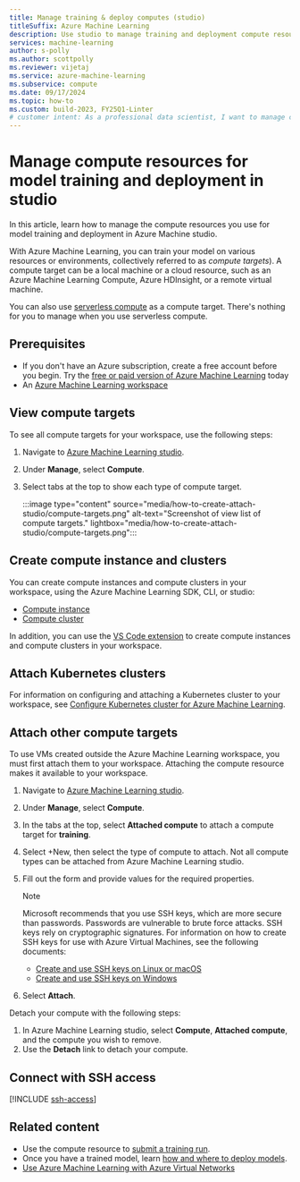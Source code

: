 ```yaml
---
title: Manage training & deploy computes (studio)
titleSuffix: Azure Machine Learning
description: Use studio to manage training and deployment compute resources (compute targets) for machine learning.
services: machine-learning
author: s-polly
ms.author: scottpolly
ms.reviewer: vijetaj
ms.service: azure-machine-learning
ms.subservice: compute
ms.date: 09/17/2024
ms.topic: how-to
ms.custom: build-2023, FY25Q1-Linter
# customer intent: As a professional data scientist, I want to manage compute resources for model training and deployment in Azure Machine Learning studio.
---
```


# Manage compute resources for model training and deployment in studio

In this article, learn how to manage the compute resources you use for model training and deployment in Azure Machine studio. 

With Azure Machine Learning, you can train your model on various resources or environments, collectively referred to as _compute targets_). A compute target can be a local machine or a cloud resource, such as an Azure Machine Learning Compute, Azure HDInsight, or a remote virtual machine. 

You can also use [serverless compute](./how-to-use-serverless-compute.md) as a compute target. There's nothing for you to manage when you use serverless compute.

## Prerequisites

* If you don't have an Azure subscription, create a free account before you begin. Try the [free or paid version of Azure Machine Learning](https://azure.microsoft.com/free/) today
* An [Azure Machine Learning workspace](quickstart-create-resources.md)

## View compute targets

To see all compute targets for your workspace, use the following steps:

1. Navigate to [Azure Machine Learning studio](https://ml.azure.com).
 
1. Under __Manage__, select __Compute__.

1. Select tabs at the top to show each type of compute target.

    :::image type="content" source="media/how-to-create-attach-studio/compute-targets.png" alt-text="Screenshot of view list of compute targets." lightbox="media/how-to-create-attach-studio/compute-targets.png":::

## Create compute instance and clusters

You can create compute instances and compute clusters in your workspace, using the Azure Machine Learning SDK, CLI, or studio:

* [Compute instance](how-to-create-compute-instance.md)
* [Compute cluster](how-to-create-attach-compute-cluster.md)

In addition, you can use the [VS Code extension](how-to-manage-resources-vscode.md#compute-clusters) to create compute instances and compute clusters in your workspace.

## Attach Kubernetes clusters

For information on configuring and attaching a Kubernetes cluster to your workspace, see [Configure Kubernetes cluster for Azure Machine Learning](how-to-attach-kubernetes-anywhere.md).

## <a name="other-compute-targets"></a>Attach other compute targets

To use VMs created outside the Azure Machine Learning workspace, you must first attach them to your workspace. Attaching the compute resource makes it available to your workspace. 

1. Navigate to [Azure Machine Learning studio](https://ml.azure.com).
 
1. Under __Manage__, select __Compute__.

1. In the tabs at the top, select **Attached compute** to attach a compute target for **training**. 

1. Select +New, then select the type of compute to attach. Not all compute types can be attached from Azure Machine Learning studio.

1. Fill out the form and provide values for the required properties.

    > [!NOTE]
    > Microsoft recommends that you use SSH keys, which are more secure than passwords. Passwords are vulnerable to brute force attacks. SSH keys rely on cryptographic signatures. For information on how to create SSH keys for use with Azure Virtual Machines, see the following documents:
    >
    > * [Create and use SSH keys on Linux or macOS](/azure/virtual-machines/linux/mac-create-ssh-keys)
    > * [Create and use SSH keys on Windows](/azure/virtual-machines/linux/ssh-from-windows)

1. Select __Attach__.


Detach your compute with the following steps:

1. In Azure Machine Learning studio, select __Compute__, __Attached compute__, and the compute you wish to remove.
1. Use the __Detach__ link to detach your compute.

## Connect with SSH access

[!INCLUDE [ssh-access](includes/machine-learning-ssh-access.md)]

## Related content

* Use the compute resource to [submit a training run](how-to-train-model.md).
* Once you have a trained model, learn [how and where to deploy models](how-to-deploy-online-endpoints.md).
* [Use Azure Machine Learning with Azure Virtual Networks](./how-to-network-security-overview.md)
